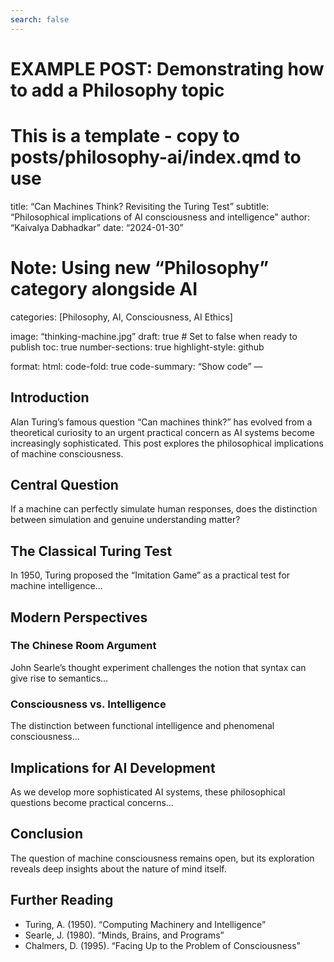 ```yaml
---
search: false
---
```

# EXAMPLE POST: Demonstrating how to add a Philosophy topic
# This is a template - copy to posts/philosophy-ai/index.qmd to use

title: "Can Machines Think? Revisiting the Turing Test"
subtitle: "Philosophical implications of AI consciousness and intelligence"
author: "Kaivalya Dabhadkar"
date: "2024-01-30"

# Note: Using new "Philosophy" category alongside AI
categories: [Philosophy, AI, Consciousness, AI Ethics]

image: "thinking-machine.jpg"
draft: true  # Set to false when ready to publish
toc: true
number-sections: true
highlight-style: github

format:
  html:
    code-fold: true
    code-summary: "Show code"
---

## Introduction

Alan Turing's famous question "Can machines think?" has evolved from a theoretical curiosity to an urgent practical concern as AI systems become increasingly sophisticated. This post explores the philosophical implications of machine consciousness.

:::{.callout-note}
## Central Question
If a machine can perfectly simulate human responses, does the distinction between simulation and genuine understanding matter?
:::

## The Classical Turing Test

In 1950, Turing proposed the "Imitation Game" as a practical test for machine intelligence...

## Modern Perspectives

### The Chinese Room Argument

John Searle's thought experiment challenges the notion that syntax can give rise to semantics...

### Consciousness vs. Intelligence

The distinction between functional intelligence and phenomenal consciousness...

## Implications for AI Development

As we develop more sophisticated AI systems, these philosophical questions become practical concerns...

## Conclusion

The question of machine consciousness remains open, but its exploration reveals deep insights about the nature of mind itself.

## Further Reading

- Turing, A. (1950). "Computing Machinery and Intelligence"
- Searle, J. (1980). "Minds, Brains, and Programs"
- Chalmers, D. (1995). "Facing Up to the Problem of Consciousness"
